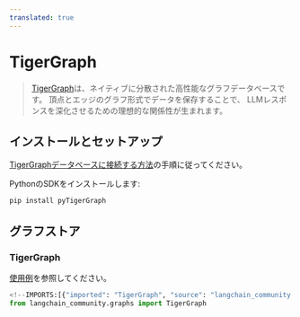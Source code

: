 ```yaml
---
translated: true
---
```


# TigerGraph

>[TigerGraph](https://www.tigergraph.com/tigergraph-db/)は、ネイティブに分散された高性能なグラフデータベースです。
> 頂点とエッジのグラフ形式でデータを保存することで、
> LLMレスポンスを深化させるための理想的な関係性が生まれます。

## インストールとセットアップ

[TigerGraphデータベースに接続する方法](https://docs.tigergraph.com/pytigergraph/current/getting-started/connection)の手順に従ってください。

PythonのSDKをインストールします:

```bash
pip install pyTigerGraph
```

## グラフストア

### TigerGraph

[使用例](/docs/integrations/graphs/tigergraph)を参照してください。

```python
<!--IMPORTS:[{"imported": "TigerGraph", "source": "langchain_community.graphs", "docs": "https://api.python.langchain.com/en/latest/graphs/langchain_community.graphs.tigergraph_graph.TigerGraph.html", "title": "TigerGraph"}]-->
from langchain_community.graphs import TigerGraph
```

